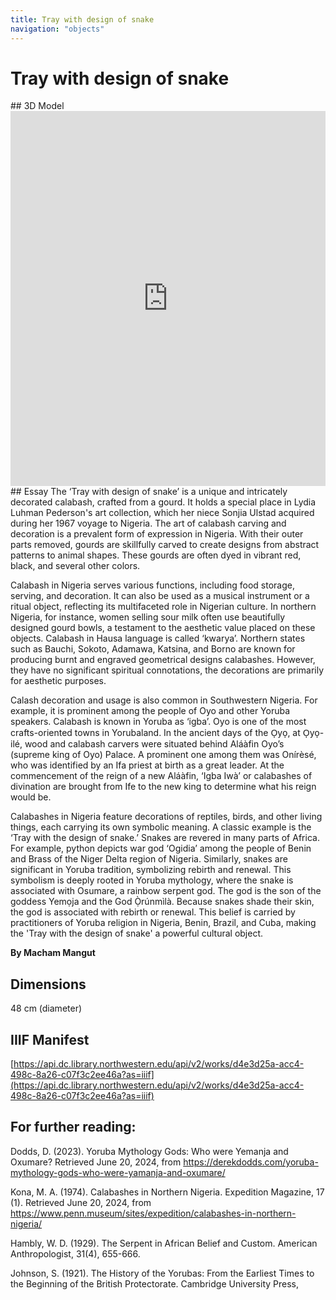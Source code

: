 ```yaml
---
title: Tray with design of snake
navigation: "objects"
---
```

# Tray with design of snake
<Viewer options = "showTitle: false" iiifContent="https://api.dc.library.northwestern.edu/api/v2/works/d4e3d25a-acc4-498c-8a26-c07f3c2ee46a?as=iiif" />
## 3D Model
<iframe title="Tray with design of snake | Pederson [DRAFT]" frameborder="0" allowfullscreen mozallowfullscreen="true" webkitallowfullscreen="true" allow="autoplay; fullscreen; xr-spatial-tracking" xr-spatial-tracking execution-while-out-of-viewport execution-while-not-rendered web-share src="https://sketchfab.com/models/72dd79103b4a4483995ccf46accdaa25/embed" width ="100%" height="600"> </iframe> 
## Essay
The ‘Tray with design of snake’ is a unique and intricately decorated calabash, crafted from a gourd. It holds a special place in Lydia Luhman Pederson's art collection, which her niece Sonjia Ulstad acquired during her 1967 voyage to Nigeria. The art of calabash carving and decoration is a prevalent form of expression in Nigeria. With their outer parts removed, gourds are skillfully carved to create designs from abstract patterns to animal shapes. These gourds are often dyed in vibrant red, black, and several other colors. 

Calabash in Nigeria serves various functions, including food storage, serving, and decoration. It can also be used as a musical instrument or a ritual object, reflecting its multifaceted role in Nigerian culture. In northern Nigeria, for instance, women selling sour milk often use beautifully designed gourd bowls, a testament to the aesthetic value placed on these objects. Calabash in Hausa language is called ‘kwarya’. Northern states such as Bauchi, Sokoto, Adamawa, Katsina, and Borno are known for producing burnt and engraved geometrical designs calabashes. However, they have no significant spiritual connotations, the decorations are primarily for aesthetic purposes. 

Calash decoration and usage is also common in Southwestern Nigeria. For example, it is prominent among the people of Oyo and other Yoruba speakers. Calabash is known in Yoruba as ‘igba’. Oyo is one of the most crafts-oriented towns in Yorubaland. In the ancient days of the O̩yo̩, at O̩yo̩-ilé, wood and calabash carvers were situated behind Aláàfin Oyo’s (supreme king of Oyo) Palace. A prominent one among them was Onírèsé, who was identified by an Ifa priest at birth as a great leader. At the commencement of the reign of a new Aláàfin, ‘Igba Iwà’ or calabashes of divination are brought from Ife to the new king to determine what his reign would be. 

Calabashes in Nigeria feature decorations of reptiles, birds, and other living things, each carrying its own symbolic meaning. A classic example is the ‘Tray with the design of snake.’ Snakes are revered in many parts of Africa. For example, python depicts war god ‘Ogidia’ among the people of Benin and Brass of the Niger Delta region of Nigeria. Similarly, snakes are significant in Yoruba tradition, symbolizing rebirth and renewal. This symbolism is deeply rooted in Yoruba mythology, where the snake is associated with Osumare, a rainbow serpent god. The god is the son of the goddess Yemọja and the God Ọ̀rúnmìlà. Because snakes shade their skin, the god is associated with rebirth or renewal. This belief is carried by practitioners of Yoruba religion in Nigeria, Benin, Brazil, and Cuba, making the 'Tray with the design of snake' a powerful cultural object.

<strong>By Macham Mangut</strong>
## Dimensions
48 cm (diameter)
## IIIF Manifest
[https://api.dc.library.northwestern.edu/api/v2/works/d4e3d25a-acc4-498c-8a26-c07f3c2ee46a?as=iiif](https://api.dc.library.northwestern.edu/api/v2/works/d4e3d25a-acc4-498c-8a26-c07f3c2ee46a?as=iiif)
## For further reading:
Dodds, D. (2023). Yoruba Mythology Gods: Who were Yemanja and Oxumare? Retrieved June 20, 2024, from https://derekdodds.com/yoruba-mythology-gods-who-were-yamanja-and-oxumare/

Kona, M. A. (1974). Calabashes in Northern Nigeria. Expedition Magazine, 17 (1). Retrieved June 20, 2024, from https://www.penn.museum/sites/expedition/calabashes-in-northern-nigeria/

Hambly, W. D. (1929). The Serpent in African Belief and Custom. American Anthropologist, 31(4), 655-666.

Johnson, S. (1921). The History of the Yorubas: From the Earliest Times to the Beginning of the British Protectorate. Cambridge University Press, 
